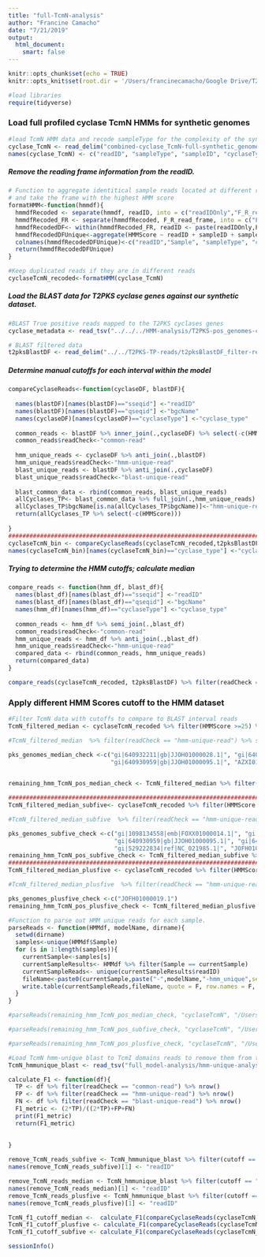 ```yaml
---
title: "full-TcmN-analysis"
author: "Francine Camacho"
date: "7/21/2019"
output:
  html_document: 
    smart: false
---
```


```r
knitr::opts_chunk$set(echo = TRUE)
knitr::opts_knit$set(root.dir = '/Users/francinecamacho/Google Drive/T2PKS-paper/computational_analysis/synthetic_genomes/revision-synthetic-genomes/HMM-analysis/TcmN/')
```


```r
#load libraries
require(tidyverse)
```

### Load full profiled cyclase TcmN HMMs for synthetic genomes
```r
#load TcmN HMM data and recode sampleType for the complexity of the synthetic sample (#of genomes in samples)
cyclase_TcmN <- read_delim("combined-cyclase_TcmN-full-synthetic_genomes-results.txt",col_names = F, delim = "\t") 
names(cyclase_TcmN) <- c("readID", "sampleType", "sampleID", "cyclaseType", "HMMScore")
```

##### Remove the reading frame information from the readID. 
```r
# Function to aggregate identitical sample reads located at different reading frames 
# and take the frame with the highest HMM score
formatHMM<-function(hmmdf){
  hmmdfRecoded <- separate(hmmdf, readID, into = c("readIDOnly","F_R_read_frame"), sep = "/", extra = "merge")
  hmmdfRecoded_FR <- separate(hmmdfRecoded, F_R_read_frame, into = c("F_R","frameNumb"), sep = "_", extra = "merge")
  hmmdfRecodedDF<- within(hmmdfRecoded_FR, readID <- paste(readIDOnly,F_R, sep='/'))
  hmmdfRecodedDFUnique<-aggregate(HMMScore ~ readID + sampleID + sampleType + cyclaseType , hmmdfRecodedDF, max)
  colnames(hmmdfRecodedDFUnique)<-c("readID","Sample", "sampleType", "cyclaseType","HMMScore")
  return(hmmdfRecodedDFUnique)
}

#Keep duplicated reads if they are in different reads
cyclaseTcmN_recoded<-formatHMM(cyclase_TcmN)
```

##### Load the BLAST data for T2PKS cyclase genes against our synthetic dataset. 
```r
#BLAST True positive reads mapped to the T2PKS cyclases genes 
cyclase_metadata <- read_tsv("../../../HMM-analysis/T2PKS-pos_genomes-cyclase_gene-metadata.txt", col_names = T) %>% filter(used_in_synthetic_metagenome == "Y") %>% select(c(11:9))

# BLAST filtered data 
t2pksBlastDF <- read_delim("../../T2PKS-TP-reads/t2pksBlastDF_filter-results.txt", col_names = T, delim = "\t") %>% inner_join(.,cyclase_metadata, by= c("qseqid" = "nucl_cyclase_target_name") )%>% filter(cyclase_type == "TcmN") 

```

##### Determine manual cutoffs for each interval within the model
```r
compareCyclaseReads<-function(cyclaseDF, blastDF){
  
  names(blastDF)[names(blastDF)=="sseqid"] <-"readID"
  names(blastDF)[names(blastDF)=="qseqid"] <-"bgcName"
  names(cyclaseDF)[names(cyclaseDF)=="cyclaseType"] <-"cyclase_type"
  
  common_reads <- blastDF %>% inner_join(.,cyclaseDF) %>% select(-c(HMMScore))
  common_reads$readCheck<-"common-read"
  
  hmm_unique_reads <- cyclaseDF %>% anti_join(.,blastDF)
  hmm_unique_reads$readCheck<-"hmm-unique-read"
  blast_unique_reads <- blastDF %>% anti_join(.,cyclaseDF)
  blast_unique_reads$readCheck<-"blast-unique-read"
  
  blast_common_data <- rbind(common_reads, blast_unique_reads)
  allCyclases_TP<- blast_common_data %>% full_join(.,hmm_unique_reads) 
  allCyclases_TP$bgcName[is.na(allCyclases_TP$bgcName)]<-"hmm-unique-read"
  return(allCyclases_TP %>% select(-c(HMMScore)))
  
}
##############################################################################################
cyclaseTcmN_bin <- compareCyclaseReads(cyclaseTcmN_recoded,t2pksBlastDF)
names(cyclaseTcmN_bin)[names(cyclaseTcmN_bin)=="cyclase_type"] <-"cyclaseType"
```

##### Trying to determine the HMM cutoffs; calculate median 

```r

compare_reads <- function(hmm_df, blast_df){
  names(blast_df)[names(blast_df)=="sseqid"] <-"readID"
  names(blast_df)[names(blast_df)=="qseqid"] <-"bgcName"
  names(hmm_df)[names(hmm_df)=="cyclaseType"] <-"cyclase_type"
  
  common_reads <- hmm_df %>% semi_join(.,blast_df) 
  common_reads$readCheck<-"common-read"
  hmm_unique_reads <- hmm_df %>% anti_join(.,blast_df)
  hmm_unique_reads$readCheck<-"hmm-unique-read"
  compared_data <- rbind(common_reads, hmm_unique_reads)
  return(compared_data)
}

compare_reads(cyclaseTcmN_recoded, t2pksBlastDF) %>% filter(readCheck == "common-read") %>% mutate(medianScore = round(median(HMMScore))) %>% distinct(readCheck, medianScore) %>% ungroup()

```

### Apply different HMM Scores cutoff to the HMM dataset
```r
#Filter TcmN data with cutoffs to compare to BLAST interval reads 
TcmN_filtered_median <- cyclaseTcmN_recoded %>% filter(HMMScore >=25) %>% inner_join(.,cyclaseTcmN_bin)

#TcmN_filtered_median  %>% filter(readCheck == "hmm-unique-read") %>% separate(readID, c("scaffold_id", "rest_id"), sep = "-", remove = F) %>% distinct(scaffold_id)

pks_genomes_median_check <-c("gi|640932211|gb|JJOH01000028.1|", "gi|640937269|gb|JJOH01000002.1|", "JOFH01000019.1", 
                             "gi|640930959|gb|JJOH01000095.1|", "AZXI01000002.1", "gi|529222834|ref|NC_021985.1|")
                             

remaining_hmm_TcmN_pos_median_check <- TcmN_filtered_median %>% filter(readCheck == "hmm-unique-read") %>% separate(readID, c("scaffold_id", "rest_id"), sep = "-", remove = F) %>% filter(scaffold_id %in% pks_genomes_median_check)

####################################################################################
TcmN_filtered_median_subfive<- cyclaseTcmN_recoded %>% filter(HMMScore >=20) %>% inner_join(.,cyclaseTcmN_bin)

#TcmN_filtered_median_subfive  %>% filter(readCheck == "hmm-unique-read") %>% separate(readID, c("scaffold_id", "rest_id"), sep = "-", remove = F) %>% distinct(scaffold_id)

pks_genomes_subfive_check <-c("gi|1098134558|emb|FOXX01000014.1|", "gi|928414697|gb|LGKI01000478.1|", "AZXI01000002.1",
                              "gi|640930959|gb|JJOH01000095.1|", "gi|640932211|gb|JJOH01000028.1|", "gi|640937269|gb|JJOH01000002.1|",
                              "gi|529222834|ref|NC_021985.1|", "JOFH01000019.1", "AZXI01000013.1")
remaining_hmm_TcmN_pos_subfive_check <- TcmN_filtered_median_subfive %>% filter(readCheck == "hmm-unique-read") %>% separate(readID, c("scaffold_id", "rest_id"), sep = "-", remove = F) %>% filter(scaffold_id %in% pks_genomes_subfive_check)
####################################################################################                                 
TcmN_filtered_median_plusfive <- cyclaseTcmN_recoded %>% filter(HMMScore>=30) %>% inner_join(.,cyclaseTcmN_bin)

#TcmN_filtered_median_plusfive  %>% filter(readCheck == "hmm-unique-read") %>% separate(readID, c("scaffold_id", "rest_id"), sep = "-", remove = F) %>% distinct(scaffold_id)

pks_genomes_plusfive_check <-c("JOFH01000019.1")
remaining_hmm_TcmN_pos_plusfive_check <- TcmN_filtered_median_plusfive %>% filter(readCheck == "hmm-unique-read") %>% separate(readID, c("scaffold_id", "rest_id"), sep = "-", remove = F) %>% filter(scaffold_id %in% pks_genomes_plusfive_check)
```


```r
#Function to parse out HMM unique reads for each sample. 
parseReads <- function(HMMdf, modelName, dirname){
  setwd(dirname)
  samples<-unique(HMMdf$Sample)
  for (s in 1:length(samples)){
    currentSample<-samples[s]
    currentSampleResults<- HMMdf %>% filter(Sample == currentSample)
    currentSampleReads<- unique(currentSampleResults$readID)
    fileName<-paste0(currentSample,paste("-",modelName,"-hmm_unique",sep =""), ".txt", sep ="")
    write.table(currentSampleReads,fileName, quote = F, row.names = F, col.names = F )
  }
}

#parseReads(remaining_hmm_TcmN_pos_median_check, "cyclaseTcmN", "/Users/francinecamacho/Google Drive/T2PKS-paper/computational_analysis/synthetic_genomes/revision-synthetic-genomes/HMM-analysis/TcmN/full_model-analysis/hmm-unique-analysis/median_score/")

#parseReads(remaining_hmm_TcmN_pos_subfive_check, "cyclaseTcmN", "/Users/francinecamacho/Google Drive/T2PKS-paper/computational_analysis/synthetic_genomes/revision-synthetic-genomes/HMM-analysis/TcmN/full_model-analysis/hmm-unique-analysis/minus_five_score")

#parseReads(remaining_hmm_TcmN_pos_plusfive_check, "cyclaseTcmN", "/Users/francinecamacho/Google Drive/T2PKS-paper/computational_analysis/synthetic_genomes/revision-synthetic-genomes/HMM-analysis/TcmN/full_model-analysis/hmm-unique-analysis/plus_five_score")


```

```r
#Load TcmN hmm-unique blast to TcmI domains reads to remove them from the F1 analysis 
TcmN_hmmunique_blast <- read_tsv("full_model-analysis/hmm-unique-analysis/TcmN_hmm-unique_blast-results.txt", col_names = T)

calculate_F1 <- function(df){
  TP <- df %>% filter(readCheck == "common-read") %>% nrow()
  FP <- df %>% filter(readCheck == "hmm-unique-read") %>% nrow()
  FN <- df %>% filter(readCheck == "blast-unique-read") %>% nrow()
  F1_metric <- (2*TP)/((2*TP)+FP+FN)
  print(F1_metric)
  return(F1_metric)
  
  
}

remove_TcmN_reads_subfive <- TcmN_hmmunique_blast %>% filter(cutoff == "minus_five_score") %>% select(qseqid, Sample) %>% distinct()
names(remove_TcmN_reads_subfive)[1] <- "readID"

remove_TcmN_reads_median <- TcmN_hmmunique_blast %>% filter(cutoff == "median_score") %>% select(qseqid, Sample) %>% distinct()
names(remove_TcmN_reads_median)[1] <- "readID"
remove_TcmN_reads_plusfive <- TcmN_hmmunique_blast %>% filter(cutoff == "plus_five_score") %>% select(qseqid, Sample) %>% distinct()
names(remove_TcmN_reads_plusfive)[1] <- "readID"

TcmN_f1_cutoff_median <-  calculate_F1(compareCyclaseReads(cyclaseTcmN_recoded %>% anti_join(., remove_TcmN_reads_median) %>% filter(HMMScore >=25),t2pksBlastDF)) #0.2139241
TcmN_f1_cutoff_plusfive <- calculate_F1(compareCyclaseReads(cyclaseTcmN_recoded %>% anti_join(., remove_TcmN_reads_plusfive) %>% filter(HMMScore >=30),t2pksBlastDF)) #0.2139241
TcmN_f1_cutoff_subfive <- calculate_F1(compareCyclaseReads(cyclaseTcmN_recoded %>% anti_join(., remove_TcmN_reads_subfive) %>% filter(HMMScore >=20),t2pksBlastDF)) #0.4661547
```

```r
sessionInfo()
```



